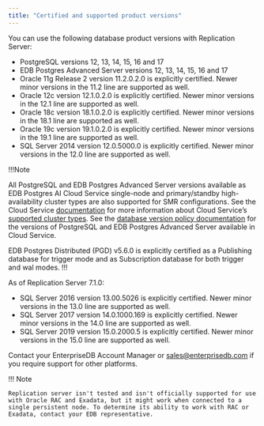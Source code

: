 ```yaml
---
title: "Certified and supported product versions"
---
```


You can use the following database product versions with Replication Server:

-   PostgreSQL versions 12, 13, 14, 15, 16 and 17
-   EDB Postgres Advanced Server versions 12, 13, 14, 15, 16 and 17
-   Oracle 11g Release 2 version 11.2.0.2.0 is explicitly certified. Newer minor versions in the 11.2 line are supported as well.
-   Oracle 12c version 12.1.0.2.0 is explicitly certified. Newer minor versions in the 12.1 line are supported as well.
-   Oracle 18c version 18.1.0.2.0 is explicitly certified. Newer minor versions in the 18.1 line are supported as well.
-   Oracle 19c version 19.1.0.2.0 is explicitly certified. Newer minor versions in the 19.1 line are supported as well.
-   SQL Server 2014 version 12.0.5000.0 is explicitly certified. Newer minor versions in the 12.0 line are supported as well.

!!!Note

All PostgreSQL and EDB Postgres Advanced Server versions available as EDB Postgres AI Cloud Service single-node and primary/standby high-availability cluster types are also supported for SMR configurations. See the Cloud Service [documentation](/edb-postgres-ai/cloud-service/) for more information about Cloud Service’s [supported cluster types](/edb-postgres-ai/cloud-service/references/supported_cluster_types/). See the [database version policy documentation](/edb-postgres-ai/cloud-service/references/supported_database_versions/) for the versions of PostgreSQL and EDB Postgres Advanced Server available in Cloud Service.

EDB Postgres Distributed (PGD) v5.6.0 is explicitly certified as a Publishing database for trigger mode and as Subscription database for both trigger and wal modes.
!!!

As of Replication Server 7.1.0:

-   SQL Server 2016 version 13.00.5026 is explicitly certified. Newer minor versions in the 13.0 line are supported as well.
-   SQL Server 2017 version 14.0.1000.169 is explicitly certified. Newer minor versions in the 14.0 line are supported as well.
-   SQL Server 2019 version 15.0.2000.5 is explicitly certified. Newer minor versions in the 15.0 line are supported as well.

Contact your EnterpriseDB Account Manager or [sales@enterprisedb.com](mailto:sales@enterprisedb.com) if you require support for other platforms.

!!! Note

    Replication server isn't tested and isn't officially supported for use with Oracle RAC and Exadata, but it might work when connected to a single persistent node. To determine its ability to work with RAC or Exadata, contact your EDB representative.

